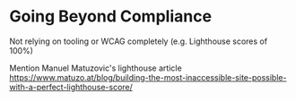 # Going Beyond Compliance

Not relying on tooling or WCAG completely (e.g. Lighthouse scores of 100%)

Mention Manuel Matuzovic's lighthouse article https://www.matuzo.at/blog/building-the-most-inaccessible-site-possible-with-a-perfect-lighthouse-score/


